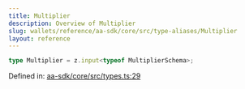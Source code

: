 ```yaml
---
title: Multiplier
description: Overview of Multiplier
slug: wallets/reference/aa-sdk/core/src/type-aliases/Multiplier
layout: reference
---
```


```ts
type Multiplier = z.input<typeof MultiplierSchema>;
```

Defined in: [aa-sdk/core/src/types.ts:29](https://github.com/alchemyplatform/aa-sdk/blob/e3c1a23e6e03f44bf2db3afddb97a91b175cba58/aa-sdk/core/src/types.ts#L29)
